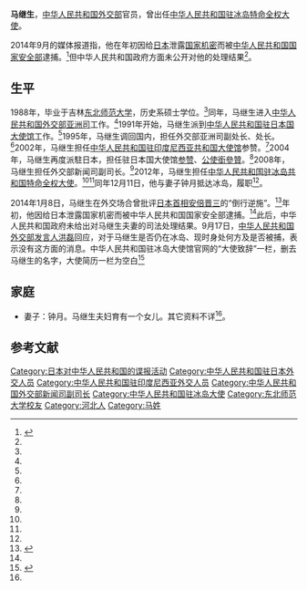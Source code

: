 {{Infobox officeholder
| 图像        = 
| 图像说明    = 
| 职务1       = [[中國駐冰島大使列表|中华人民共和国驻冰岛特命全权大使]]
| 就任日期1   = 2012年12月
| 卸任日期1   = 2014年9月
| 前任1       = [[苏格|苏格]]
| 继任1       = [[张卫东|张卫东]]
| 姓名        = 马继生
| 原名        = 
| 出生日期    = {{birth date and age|1957|03|01}}
| 出生地点    = {{PRC}}河北省
| 逝世日期    = <!-- {{death date and age|}}（死亡在前，出生在后）{{death year and age| }} -->
| 逝世地点    = 
| 政党        = {{CPC}}
| 父母        = 
| 配偶        = 钟月<!--{{marriage|姓名|}} -->
| 子女        = 1女
| 亲属        = 
| 信仰        = 
| 母校        = 
| 网站        = 
| 签名        = 
| 脚注        = 
}}
'''马继生'''{{BD|1957年|3月1日|||catIdx=M马}}，[[中华人民共和国外交部|中华人民共和国外交部]]官员，曾出任[[中國駐冰島大使列表|中华人民共和国驻冰岛特命全权大使]]。

2014年9月的媒体报道指，他在年初因给[[日本|日本]]泄露[[国家机密|国家机密]]而被[[中华人民共和国国家安全部|中华人民共和国国家安全部]]逮捕。<ref name=fish>{{cite web|work=网易|title=中国驻冰岛大使马继生涉嫌向日本泄密被捕|url=http://news.163.com/14/0917/16/A6BVI6HK00014AED.html|date=2014-09-17|accessdate=2014-09-17|archive-url=https://web.archive.org/web/20141105202625/http://news.163.com/14/0917/16/A6BVI6HK00014AED.html|archive-date=2014-11-05|dead-url=yes}}</ref>但中华人民共和国政府方面未公开对他的处理结果<ref name=a1/>。

==生平==

1988年，毕业于吉林[[东北师范大学|东北师范大学]]，历史系硕士学位。<ref name=fish/>同年，马继生进入[[中华人民共和国外交部亚洲司|中华人民共和国外交部亚洲司]]工作。<ref name=fish/>1991年开始，马继生派到[[中国驻日大使館|中华人民共和国驻日本国大使馆]]工作。<ref name=fish/>1995年，马继生调回国内，担任外交部亚洲司副处长、处长。<ref name=fish/>2002年，马继生担任[[中华人民共和国驻印度尼西亚大使|中华人民共和国驻印度尼西亚共和国大使馆]]参赞。<ref name=fish/>2004年，马继生再度派駐日本，担任驻日本国大使馆[[参赞|参赞]]、[[公使銜參贊|公使銜參贊]]。<ref name=fish/>2008年，马继生担任外交部新闻司副司长。<ref name=fish/>2012年，马继生担任[[中华人民共和国驻冰岛共和国特命全权大使|中华人民共和国驻冰岛共和国特命全权大使]]。<ref name=fish/><ref name=a1/>同年12月11日，他与妻子钟月抵达冰岛，履职<ref name=a1/>。

2014年1月8日，马继生在外交场合曾批评[[日本首相|日本首相]][[安倍晋三|安倍晋三]]的“倒行逆施”。<ref>{{cite web|work=网易|title=驻冰岛大使马继生外交场合揭批安倍晋三倒行逆施|url=http://news.163.com/14/0917/13/A6BN3U1H0001124J.html|date=2014-09-17|accessdate=2014-09-17}}</ref>年初，他因给日本泄露国家机密而被中华人民共和国国家安全部逮捕。<ref name=fish/>此后，中华人民共和国政府未给出对马继生夫妻的司法处理结果。9月17日，[[中华人民共和国外交部发言人|中华人民共和国外交部发言人]][[洪磊|洪磊]]回应，对于马继生是否仍在冰岛、现时身处何方及是否被捕，表示没有这方面的消息。中华人民共和国驻冰岛大使馆官网的“大使致辞”一栏，删去马继生的名字，大使简历一栏为空白<ref name="a1">{{Cite web |url=http://www.rmzxb.com.cn/c/2014-09-18/380183.shtml |title=中国驻冰岛大使涉谍 外交部不证不否 |accessdate=2021-08-15 |author= |date=2017-06-04 |work=编辑：张英俊 |publisher= |language=Zh-hans }}</ref>

==家庭==
*妻子：钟月。马继生夫妇育有一个女儿。其它资料不详<ref name=a1/>。

==参考文献==
{{reflist}}

{{start box}}
{{s-dip}}
{{succession box|[[蘇格|蘇格]]|[[張衛東|張衛東]]|[[中國駐冰島大使列表|中華人民共和國駐冰島大使]]|2012年12月－2014年9月}}
{{end box}}
{{DEFAULTSORT:M马}}
[[Category:日本对中华人民共和国的谍报活动|Category:日本对中华人民共和国的谍报活动]]
[[Category:中华人民共和国驻日本外交人员|Category:中华人民共和国驻日本外交人员]]
[[Category:中华人民共和国驻印度尼西亚外交人员|Category:中华人民共和国驻印度尼西亚外交人员]]
[[Category:中华人民共和国外交部新闻司副司长|Category:中华人民共和国外交部新闻司副司长]]
[[Category:中华人民共和国驻冰岛大使|Category:中华人民共和国驻冰岛大使]]
[[Category:东北师范大学校友|Category:东北师范大学校友]]
[[Category:河北人|Category:河北人]]
[[Category:马姓|Category:马姓]]